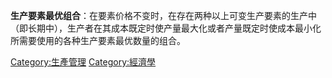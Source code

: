 {{multiple issues|
{{expand|time=2014-07-04T10:41:45+00:00}}
{{expert|time=2014-07-04T10:41:45+00:00}}
{{unreferenced|time=2014-07-04T10:41:45+00:00}}
}}
'''生产要素最优组合'''：在要素价格不变时，在存在两种以上可变生产要素的生产中（即长期中），生产者在其成本既定时使产量最大化或者产量既定时使成本最小化所需要使用的各种生产要素最优数量的组合。

{{econ-stub}}

[[Category:生產管理|Category:生產管理]]
[[Category:經濟學|Category:經濟學]]